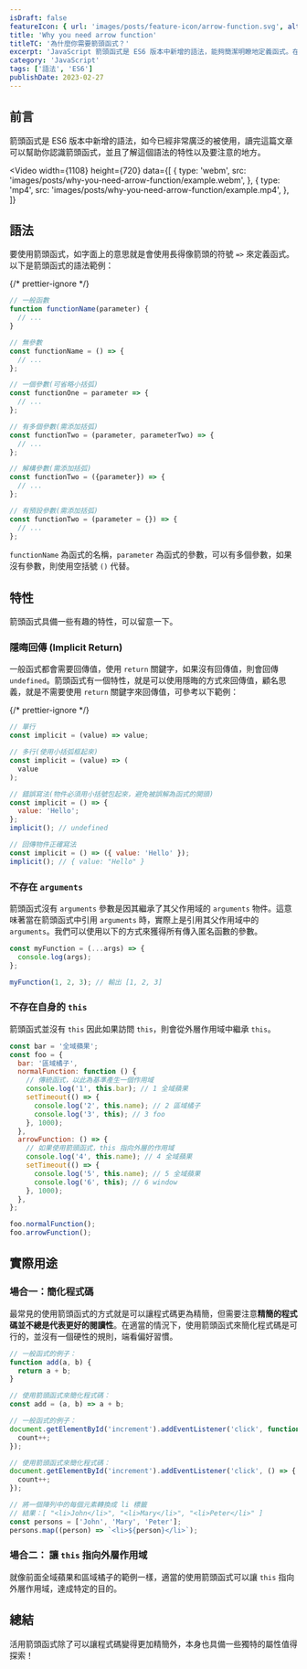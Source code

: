 ```yaml
---
isDraft: false
featureIcon: { url: 'images/posts/feature-icon/arrow-function.svg', alt: '箭頭函式' }
title: 'Why you need arrow function'
titleTC: '為什麼你需要箭頭函式？'
excerpt: 'JavaScript 箭頭函式是 ES6 版本中新增的語法，能夠簡潔明瞭地定義函式。在此篇文章中，我們將會學習如何使用箭頭函式來簡化程式碼。'
category: 'JavaScript'
tags: ['語法', 'ES6']
publishDate: 2023-02-27
---
```


## 前言

箭頭函式是 ES6 版本中新增的語法，如今已經非常廣泛的被使用，讀完這篇文章可以幫助你認識箭頭函式，並且了解這個語法的特性以及要注意的地方。

<Video
  width={1108}
  height={720}
  data={[
    {
      type: 'webm',
      src: 'images/posts/why-you-need-arrow-function/example.webm',
    },
    {
      type: 'mp4',
      src: 'images/posts/why-you-need-arrow-function/example.mp4',
    },
  ]}
></Video>

## 語法

要使用箭頭函式，如字面上的意思就是會使用長得像箭頭的符號 `=>` 來定義函式。以下是箭頭函式的語法範例：

{/* prettier-ignore */}
```js
// 一般函數
function functionName(parameter) {
  // ...
}

// 無參數
const functionName = () => {
  // ...
};

// 一個參數(可省略小括弧)
const functionOne = parameter => {
  // ...
};

// 有多個參數(需添加括弧)
const functionTwo = (parameter, parameterTwo) => {
  // ...
};

// 解構參數(需添加括弧)
const functionTwo = ({parameter}) => {
  // ...
};

// 有預設參數(需添加括弧)
const functionTwo = (parameter = {}) => {
  // ...
};
```

`functionName` 為函式的名稱，`parameter` 為函式的參數，可以有多個參數，如果沒有參數，則使用空括號 `()` 代替。

## 特性

箭頭函式具備一些有趣的特性，可以留意一下。

### 隱晦回傳 (Implicit Return)

一般函式都會需要回傳值，使用 `return` 關鍵字，如果沒有回傳值，則會回傳 `undefined`。箭頭函式有一個特性，就是可以使用隱晦的方式來回傳值，顧名思義，就是不需要使用 `return` 關鍵字來回傳值，可參考以下範例：

{/* prettier-ignore */}
```javascript
// 單行
const implicit = (value) => value;

// 多行(使用小括弧框起來)
const implicit = (value) => (
  value
);

// 錯誤寫法(物件必須用小括號包起來，避免被誤解為函式的開頭)
const implicit = () => {
  value: 'Hello';
};
implicit(); // undefined

// 回傳物件正確寫法
const implicit = () => ({ value: 'Hello' });
implicit(); // { value: "Hello" }
```

### 不存在 `arguments`

箭頭函式沒有 `arguments` 參數是因其繼承了其父作用域的 `arguments` 物件。這意味著當在箭頭函式中引用 `arguments` 時，實際上是引用其父作用域中的 `arguments`。我們可以使用以下的方式來獲得所有傳入匿名函數的參數。

```javascript
const myFunction = (...args) => {
  console.log(args);
};

myFunction(1, 2, 3); // 輸出 [1, 2, 3]
```

### 不存在自身的 `this`

箭頭函式並沒有 `this` 因此如果訪問 `this`，則會從外層作用域中繼承 `this`。

```javascript
const bar = '全域蘋果';
const foo = {
  bar: '區域橘子',
  normalFunction: function () {
    // 傳統函式，以此為基準產生一個作用域
    console.log('1', this.bar); // 1 全域蘋果
    setTimeout(() => {
      console.log('2', this.name); // 2 區域橘子
      console.log('3', this); // 3 foo
    }, 1000);
  },
  arrowFunction: () => {
    // 如果使用箭頭函式，this 指向外層的作用域
    console.log('4', this.name); // 4 全域蘋果
    setTimeout(() => {
      console.log('5', this.name); // 5 全域蘋果
      console.log('6', this); // 6 window
    }, 1000);
  },
};

foo.normalFunction();
foo.arrowFunction();
```

## 實際用途

### 場合一：簡化程式碼

最常見的使用箭頭函式的方式就是可以讓程式碼更為精簡，但需要注意**精簡的程式碼並不總是代表更好的閱讀性**。在適當的情況下，使用箭頭函式來簡化程式碼是可行的，並沒有一個硬性的規則，端看偏好習慣。

```js
// 一般函式的例子：
function add(a, b) {
  return a + b;
}

// 使用箭頭函式來簡化程式碼：
const add = (a, b) => a + b;
```

```js
// 一般函式的例子：
document.getElementById('increment').addEventListener('click', function () {
  count++;
});

// 使用箭頭函式來簡化程式碼：
document.getElementById('increment').addEventListener('click', () => {
  count++;
});
```

```jsx
// 將一個陣列中的每個元素轉換成 li 標籤
// 結果：[ "<li>John</li>", "<li>Mary</li>", "<li>Peter</li>" ]
const persons = ['John', 'Mary', 'Peter'];
persons.map((person) => `<li>${person}</li>`);
```

### 場合二： 讓 `this` 指向外層作用域

就像前面全域蘋果和區域橘子的範例一樣，適當的使用箭頭函式可以讓 `this` 指向外層作用域，達成特定的目的。

## 總結

活用箭頭函式除了可以讓程式碼變得更加精簡外，本身也具備一些獨特的屬性值得探索！
